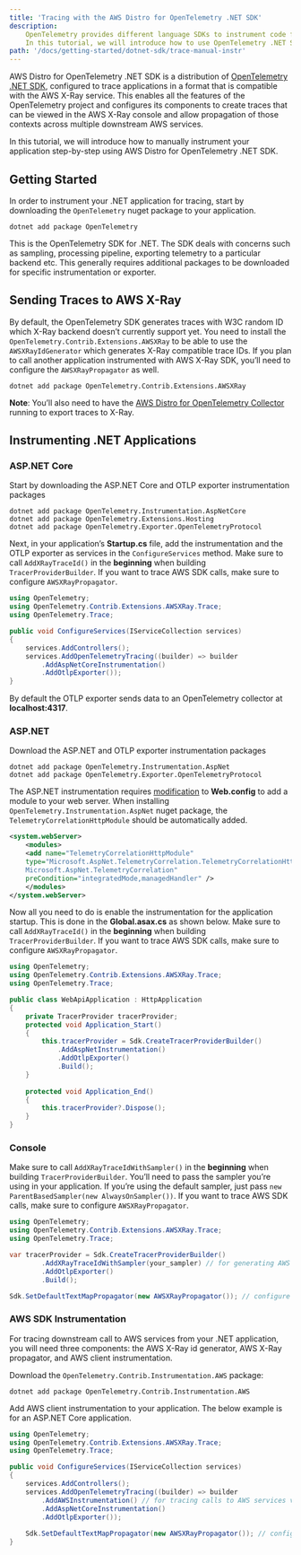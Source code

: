 ```yaml
---
title: 'Tracing with the AWS Distro for OpenTelemetry .NET SDK'
description:
    OpenTelemetry provides different language SDKs to instrument code for collecting telemetry data in the application.
    In this tutorial, we will introduce how to use OpenTelemetry .NET SDK for traces instrumentation in the application.
path: '/docs/getting-started/dotnet-sdk/trace-manual-instr'
---
```



AWS Distro for OpenTelemetry .NET SDK is a distribution of [OpenTelemetry .NET SDK](https://github.com/open-telemetry/opentelemetry-dotnet),
configured to trace applications in a format that is compatible with the AWS X-Ray service.
This enables all the features of the OpenTelemetry project and configures its components to create traces that can be viewed in the AWS X-Ray console and allow propagation of those contexts across multiple downstream AWS services.

In this tutorial, we will introduce how to manually instrument your application step-by-step using AWS Distro for OpenTelemetry .NET SDK.

<SectionSeparator />

## Getting Started

In order to instrument your .NET application for tracing, start by downloading the `OpenTelemetry` nuget package to your application.

```shell
dotnet add package OpenTelemetry
```

This is the OpenTelemetry SDK for .NET. The SDK deals with concerns such as sampling, processing pipeline, exporting telemetry to a particular backend etc.
This generally requires additional packages to be downloaded for specific instrumentation or exporter.

<SectionSeparator />

## Sending Traces to AWS X-Ray

By default, the OpenTelemetry SDK generates traces with W3C random ID which X-Ray backend doesn’t currently support yet.
You need to install the `OpenTelemetry.Contrib.Extensions.AWSXRay` to be able to use the `AWSXRayIdGenerator` which generates X-Ray compatible trace IDs.
If you plan to call another application instrumented with AWS X-Ray SDK, you’ll need to configure the `AWSXRayPropagator` as well.

```shell
dotnet add package OpenTelemetry.Contrib.Extensions.AWSXRay
```

**Note**: You’ll also need to have the [AWS Distro for OpenTelemetry Collector](https://github.com/aws-observability/aws-otel-collector) running to export traces to X-Ray.

<SectionSeparator />

## Instrumenting .NET Applications

### ASP.NET Core

Start by downloading the ASP.NET Core and OTLP exporter instrumentation
packages

```shell
dotnet add package OpenTelemetry.Instrumentation.AspNetCore
dotnet add package OpenTelemetry.Extensions.Hosting
dotnet add package OpenTelemetry.Exporter.OpenTelemetryProtocol
```

Next, in your application’s **Startup.cs** file, add the instrumentation and the OTLP exporter as services in the `ConfigureServices` method.
Make sure to call `AddXRayTraceId()` in the **beginning** when building `TracerProviderBuilder`. If you want to trace AWS SDK calls, make sure to configure `AWSXRayPropagator`.

```csharp
using OpenTelemetry;
using OpenTelemetry.Contrib.Extensions.AWSXRay.Trace;
using OpenTelemetry.Trace;

public void ConfigureServices(IServiceCollection services)
{
    services.AddControllers();
    services.AddOpenTelemetryTracing((builder) => builder
        .AddAspNetCoreInstrumentation()
        .AddOtlpExporter());          
}
```

By default the OTLP exporter sends data to an OpenTelemetry collector at **localhost:4317**.

<SubSectionSeparator />

### ASP.NET

Download the ASP.NET and OTLP exporter instrumentation packages

```shell
dotnet add package OpenTelemetry.Instrumentation.AspNet
dotnet add package OpenTelemetry.Exporter.OpenTelemetryProtocol
```

The ASP.NET instrumentation requires [modification](https://github.com/open-telemetry/opentelemetry-dotnet/blob/master/src/OpenTelemetry.Instrumentation.AspNet/README.md#step-2-modify-webconfig)
to **Web.config** to add a module to your web server. When installing `OpenTelemetry.Instrumentation.AspNet` nuget package, the `TelemetryCorrelationHttpModule` should be automatically added.

```xml
<system.webServer>
    <modules>
    <add name="TelemetryCorrelationHttpModule"
    type="Microsoft.AspNet.TelemetryCorrelation.TelemetryCorrelationHttpModule,
    Microsoft.AspNet.TelemetryCorrelation"
    preCondition="integratedMode,managedHandler" />
    </modules>
</system.webServer>
```

Now all you need to do is enable the instrumentation for the application startup. This is done in the **Global.asax.cs** as shown below. Make sure to call `AddXRayTraceId()` in the **beginning** when building `TracerProviderBuilder`.
If you want to trace AWS SDK calls, make sure to configure `AWSXRayPropagator`.

```csharp
using OpenTelemetry;
using OpenTelemetry.Contrib.Extensions.AWSXRay.Trace;
using OpenTelemetry.Trace;

public class WebApiApplication : HttpApplication
{
    private TracerProvider tracerProvider;
    protected void Application_Start()
    {
        this.tracerProvider = Sdk.CreateTracerProviderBuilder()
            .AddAspNetInstrumentation()
            .AddOtlpExporter()
            .Build();
    }
    
    protected void Application_End()
    {
        this.tracerProvider?.Dispose();
    }
}
```

<SubSectionSeparator />

### Console

Make sure to call `AddXRayTraceIdWithSampler()` in the **beginning** when building `TracerProviderBuilder`. You’ll need to pass the sampler you’re using in your application.
If you’re using the default sampler, just pass `new ParentBasedSampler(new AlwaysOnSampler())`. If you want to trace AWS SDK calls, make sure to configure `AWSXRayPropagator`.

```csharp
using OpenTelemetry;
using OpenTelemetry.Contrib.Extensions.AWSXRay.Trace;
using OpenTelemetry.Trace;

var tracerProvider = Sdk.CreateTracerProviderBuilder()
        .AddXRayTraceIdWithSampler(your_sampler) // for generating AWS X-Ray compliant trace IDs
        .AddOtlpExporter()
        .Build();

Sdk.SetDefaultTextMapPropagator(new AWSXRayPropagator()); // configure AWS X-Ray propagator
```

<SubSectionSeparator />

### AWS SDK Instrumentation

For tracing downstream call to AWS services from your .NET application, you will need three components: the AWS X-Ray id generator, AWS X-Ray propagator, and AWS client instrumentation. 

Download the `OpenTelemetry.Contrib.Instrumentation.AWS` package:

```shell
dotnet add package OpenTelemetry.Contrib.Instrumentation.AWS
```

Add AWS client instrumentation to your application. The below example is for an ASP.NET Core application.

```csharp
using OpenTelemetry;
using OpenTelemetry.Contrib.Extensions.AWSXRay.Trace;
using OpenTelemetry.Trace;

public void ConfigureServices(IServiceCollection services)
{
    services.AddControllers();
    services.AddOpenTelemetryTracing((builder) => builder
        .AddAWSInstrumentation() // for tracing calls to AWS services via AWS SDK for .NET
        .AddAspNetCoreInstrumentation()
        .AddOtlpExporter());   
    
    Sdk.SetDefaultTextMapPropagator(new AWSXRayPropagator()); // configure AWS X-Ray propagator          
}
```
